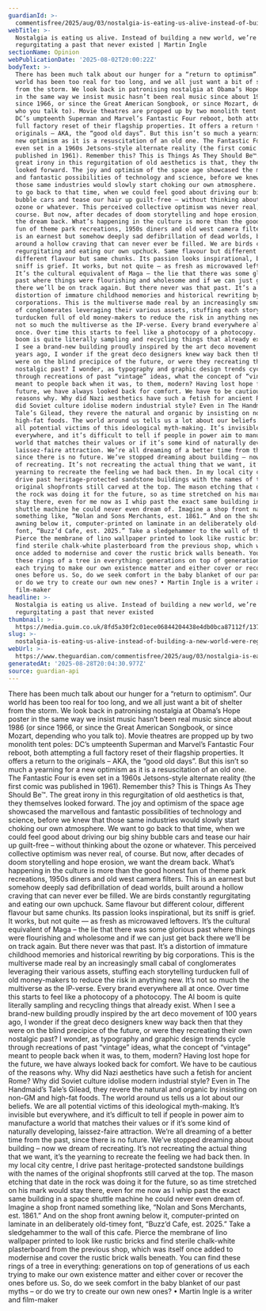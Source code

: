 ```yaml
---
guardianId: >-
  commentisfree/2025/aug/03/nostalgia-is-eating-us-alive-instead-of-building-a-new-world-were-regurgitating-a-past-that-never-existed
webTitle: >-
  Nostalgia is eating us alive. Instead of building a new world, we’re
  regurgitating a past that never existed | Martin Ingle
sectionName: Opinion
webPublicationDate: '2025-08-02T20:00:22Z'
bodyText: >-
  There has been much talk about our hunger for a “return to optimism”. Our
  world has been too real for too long, and we all just want a bit of shelter
  from the storm. We look back in patronising nostalgia at Obama’s Hope poster
  in the same way we insist music hasn’t been real music since about 1986 (or
  since 1966, or since the Great American Songbook, or since Mozart, depending
  who you talk to). Movie theatres are propped up by two monolith tent poles:
  DC’s umpteenth Superman and Marvel’s Fantastic Four reboot, both attempting a
  full factory reset of their flagship properties. It offers a return to the
  originals – AKA, the “good old days”. But this isn’t so much a yearning for a
  new optimism as it is a resuscitation of an old one. The Fantastic Four is
  even set in a 1960s Jetsons-style alternate reality (the first comic was
  published in 1961). Remember this? This is Things As They Should Be™. The
  great irony in this regurgitation of old aesthetics is that, they themselves
  looked forward. The joy and optimism of the space age showcased the marvellous
  and fantastic possibilities of technology and science, before we knew that
  those same industries would slowly start choking our own atmosphere. We want
  to go back to that time, when we could feel good about driving our big shiny
  bubble cars and tease our hair up guilt-free – without thinking about the
  ozone or whatever. This perceived collective optimism was never real, of
  course. But now, after decades of doom storytelling and hope erosion, we want
  the dream back. What’s happening in the culture is more than the good honest
  fun of theme park recreations, 1950s diners and old west camera filters. This
  is an earnest but somehow deeply sad defibrillation of dead worlds, built
  around a hollow craving that can never ever be filled. We are birds constantly
  regurgitating and eating our own upchuck. Same flavour but different colour,
  different flavour but same chunks. Its passion looks inspirational, but its
  sniff is grief. It works, but not quite — as fresh as microwaved leftovers.
  It’s the cultural equivalent of Maga – the lie that there was some glorious
  past where things were flourishing and wholesome and if we can just get back
  there we’ll be on track again. But there never was that past. It’s a
  distortion of immature childhood memories and historical rewriting by big
  corporations. This is the multiverse made real by an increasingly small cabal
  of conglomerates leveraging their various assets, stuffing each storytelling
  turducken full of old money-makers to reduce the risk in anything new. It’s
  not so much the multiverse as the IP-verse. Every brand everywhere all at
  once. Over time this starts to feel like a photocopy of a photocopy. The AI
  boom is quite literally sampling and recycling things that already exist. When
  I see a brand-new building proudly inspired by the art deco movement of 100
  years ago, I wonder if the great deco designers knew way back then that they
  were on the blind precipice of the future, or were they recreating their own
  nostalgic past? I wonder, as typography and graphic design trends cycle
  through recreations of past “vintage” ideas, what the concept of “vintage”
  meant to people back when it was, to them, modern? Having lost hope for the
  future, we have always looked back for comfort. We have to be cautious of the
  reasons why. Why did Nazi aesthetics have such a fetish for ancient Rome? Why
  did Soviet culture idolise modern industrial style? Even in The Handmaid’s
  Tale’s Gilead, they revere the natural and organic by insisting on non-GM and
  high-fat foods. The world around us tells us a lot about our beliefs. We are
  all potential victims of this ideological myth-making. It’s invisible but
  everywhere, and it’s difficult to tell if people in power aim to manufacture a
  world that matches their values or if it’s some kind of naturally developing,
  laissez-faire attraction. We’re all dreaming of a better time from the past,
  since there is no future. We’ve stopped dreaming about building – now we dream
  of recreating. It’s not recreating the actual thing that we want, it’s the
  yearning to recreate the feeling we had back then. In my local city centre, I
  drive past heritage-protected sandstone buildings with the names of the
  original shopfronts still carved at the top. The mason etching that date in
  the rock was doing it for the future, so as time stretched on his mark would
  stay there, even for me now as I whip past the exact same building in a space
  shuttle machine he could never even dream of. Imagine a shop front named
  something like, “Nolan and Sons Merchants, est. 1861.” And on the shop front
  awning below it, computer-printed on laminate in an deliberately old-timey
  font, “Buzz’d Cafe, est. 2025.” Take a sledgehammer to the wall of this cafe.
  Pierce the membrane of lino wallpaper printed to look like rustic bricks and
  find sterile chalk-white plasterboard from the previous shop, which was itself
  once added to modernise and cover the rustic brick walls beneath. You can find
  these rings of a tree in everything: generations on top of generations of us
  each trying to make our own existence matter and either cover or recover the
  ones before us. So, do we seek comfort in the baby blanket of our past myths –
  or do we try to create our own new ones? • Martin Ingle is a writer and
  film-maker
headline: >-
  Nostalgia is eating us alive. Instead of building a new world, we’re
  regurgitating a past that never existed
thumbnail: >-
  https://media.guim.co.uk/8fd5a30f2c01ece06844204438e4db0bca87112f/137_109_4863_3891/500.jpg
slug: >-
  nostalgia-is-eating-us-alive-instead-of-building-a-new-world-were-regurgitating-a-past-that-never-existed-or-martin-ingle
webUrl: >-
  https://www.theguardian.com/commentisfree/2025/aug/03/nostalgia-is-eating-us-alive-instead-of-building-a-new-world-were-regurgitating-a-past-that-never-existed
generatedAt: '2025-08-28T20:04:30.977Z'
source: guardian-api
---
```

There has been much talk about our hunger for a “return to optimism”. Our world has been too real for too long, and we all just want a bit of shelter from the storm. We look back in patronising nostalgia at Obama’s Hope poster in the same way we insist music hasn’t been real music since about 1986 (or since 1966, or since the Great American Songbook, or since Mozart, depending who you talk to). Movie theatres are propped up by two monolith tent poles: DC’s umpteenth Superman and Marvel’s Fantastic Four reboot, both attempting a full factory reset of their flagship properties. It offers a return to the originals – AKA, the “good old days”. But this isn’t so much a yearning for a new optimism as it is a resuscitation of an old one. The Fantastic Four is even set in a 1960s Jetsons-style alternate reality (the first comic was published in 1961). Remember this? This is Things As They Should Be™. The great irony in this regurgitation of old aesthetics is that, they themselves looked forward. The joy and optimism of the space age showcased the marvellous and fantastic possibilities of technology and science, before we knew that those same industries would slowly start choking our own atmosphere. We want to go back to that time, when we could feel good about driving our big shiny bubble cars and tease our hair up guilt-free – without thinking about the ozone or whatever. This perceived collective optimism was never real, of course. But now, after decades of doom storytelling and hope erosion, we want the dream back. What’s happening in the culture is more than the good honest fun of theme park recreations, 1950s diners and old west camera filters. This is an earnest but somehow deeply sad defibrillation of dead worlds, built around a hollow craving that can never ever be filled. We are birds constantly regurgitating and eating our own upchuck. Same flavour but different colour, different flavour but same chunks. Its passion looks inspirational, but its sniff is grief. It works, but not quite — as fresh as microwaved leftovers. It’s the cultural equivalent of Maga – the lie that there was some glorious past where things were flourishing and wholesome and if we can just get back there we’ll be on track again. But there never was that past. It’s a distortion of immature childhood memories and historical rewriting by big corporations. This is the multiverse made real by an increasingly small cabal of conglomerates leveraging their various assets, stuffing each storytelling turducken full of old money-makers to reduce the risk in anything new. It’s not so much the multiverse as the IP-verse. Every brand everywhere all at once. Over time this starts to feel like a photocopy of a photocopy. The AI boom is quite literally sampling and recycling things that already exist. When I see a brand-new building proudly inspired by the art deco movement of 100 years ago, I wonder if the great deco designers knew way back then that they were on the blind precipice of the future, or were they recreating their own nostalgic past? I wonder, as typography and graphic design trends cycle through recreations of past “vintage” ideas, what the concept of “vintage” meant to people back when it was, to them, modern? Having lost hope for the future, we have always looked back for comfort. We have to be cautious of the reasons why. Why did Nazi aesthetics have such a fetish for ancient Rome? Why did Soviet culture idolise modern industrial style? Even in The Handmaid’s Tale’s Gilead, they revere the natural and organic by insisting on non-GM and high-fat foods. The world around us tells us a lot about our beliefs. We are all potential victims of this ideological myth-making. It’s invisible but everywhere, and it’s difficult to tell if people in power aim to manufacture a world that matches their values or if it’s some kind of naturally developing, laissez-faire attraction. We’re all dreaming of a better time from the past, since there is no future. We’ve stopped dreaming about building – now we dream of recreating. It’s not recreating the actual thing that we want, it’s the yearning to recreate the feeling we had back then. In my local city centre, I drive past heritage-protected sandstone buildings with the names of the original shopfronts still carved at the top. The mason etching that date in the rock was doing it for the future, so as time stretched on his mark would stay there, even for me now as I whip past the exact same building in a space shuttle machine he could never even dream of. Imagine a shop front named something like, “Nolan and Sons Merchants, est. 1861.” And on the shop front awning below it, computer-printed on laminate in an deliberately old-timey font, “Buzz’d Cafe, est. 2025.” Take a sledgehammer to the wall of this cafe. Pierce the membrane of lino wallpaper printed to look like rustic bricks and find sterile chalk-white plasterboard from the previous shop, which was itself once added to modernise and cover the rustic brick walls beneath. You can find these rings of a tree in everything: generations on top of generations of us each trying to make our own existence matter and either cover or recover the ones before us. So, do we seek comfort in the baby blanket of our past myths – or do we try to create our own new ones? • Martin Ingle is a writer and film-maker
